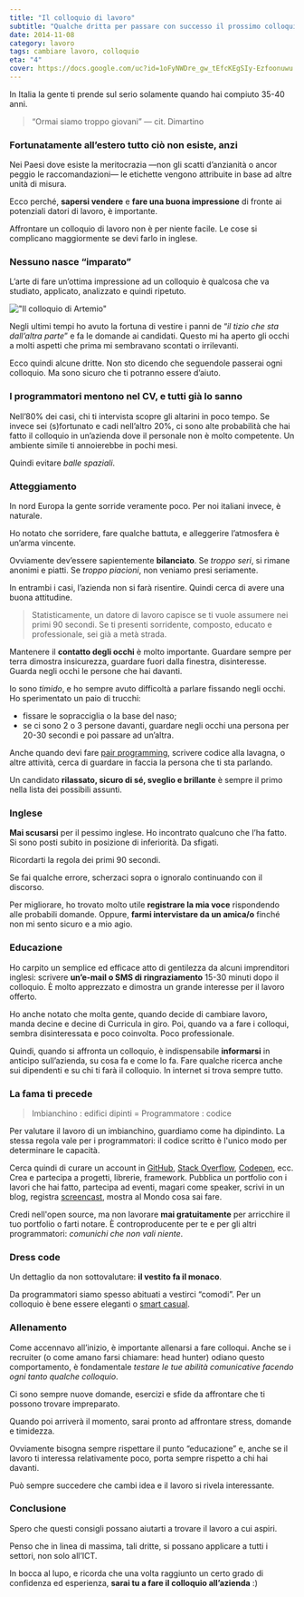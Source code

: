```yaml
---
title: "Il colloquio di lavoro"
subtitle: "Qualche dritta per passare con successo il prossimo colloquio in inglese."
date: 2014-11-08
category: lavoro
tags: cambiare lavoro, colloquio
eta: "4"
cover: https://docs.google.com/uc?id=1oFyNWDre_gw_tEfcKEgSIy-Ezfoonuwu
---
```


In Italia la gente ti prende sul serio solamente quando hai compiuto 35-40 anni.

> “Ormai siamo troppo giovani” &mdash; cit. Dimartino

### Fortunatamente all’estero tutto ciò non esiste, anzi

Nei Paesi dove esiste la meritocrazia &mdash;non gli scatti d’anzianità o ancor peggio le raccomandazioni&mdash; le etichette vengono attribuite in base ad altre unità di misura.

Ecco perché, **sapersi vendere** e **fare una buona impressione** di fronte ai potenziali datori di lavoro, è importante.

Affrontare un colloquio di lavoro non è per niente facile.
Le cose si complicano maggiormente se devi farlo in inglese.

### Nessuno nasce “imparato”

L’arte di fare un’ottima impressione ad un colloquio è qualcosa che va studiato, applicato, analizzato e quindi ripetuto.

!["Il colloquio di Artemio"](../assets/pozzetto-colloquio.gif)

Negli ultimi tempi ho avuto la fortuna di vestire i panni de “_il tizio che sta dall’altra parte_” e fa le domande ai candidati.
Questo mi ha aperto gli occhi a molti aspetti che prima mi sembravano scontati o irrilevanti.

Ecco quindi alcune dritte. Non sto dicendo che seguendole passerai ogni colloquio. Ma sono sicuro che ti potranno essere d’aiuto.

### I programmatori mentono nel CV, e tutti già lo sanno

Nell’80% dei casi, chi ti intervista scopre gli altarini in poco tempo.
Se invece sei (s)fortunato e cadi nell’altro 20%, ci sono alte probabilità che hai fatto il colloquio in un’azienda dove il personale non è molto competente.
Un ambiente simile ti annoierebbe in pochi mesi.

Quindi evitare _balle spaziali_.

### Atteggiamento

In nord Europa la gente sorride veramente poco. Per noi italiani invece, è naturale.

Ho notato che sorridere, fare qualche battuta, e alleggerire l’atmosfera è un’arma vincente.

Ovviamente dev’essere sapientemente **bilanciato**.
Se _troppo seri_, si rimane anonimi e piatti. Se _troppo piacioni_, non veniamo presi seriamente.

In entrambi i casi, l’azienda non si farà risentire. Quindi cerca di avere una buona attitudine.

> Statisticamente, un datore di lavoro capisce se ti vuole assumere nei primi 90 secondi. Se ti presenti sorridente, composto, educato e professionale, sei già a metà strada.

Mantenere il **contatto degli occhi** è molto importante. Guardare sempre per terra dimostra insicurezza, guardare fuori dalla finestra, disinteresse. Guarda negli occhi le persone che hai davanti.

Io sono _timido_, e ho sempre avuto difficoltà a parlare fissando negli occhi. Ho sperimentato un paio di trucchi:

- fissare le sopracciglia o la base del naso;
- se ci sono 2 o 3 persone davanti, guardare negli occhi una persona per 20-30 secondi e poi passare ad un’altra.

Anche quando devi fare [pair programming], scrivere codice alla lavagna, o altre attività, cerca di guardare in faccia la persona che ti sta parlando.

Un candidato **rilassato, sicuro di sé, sveglio e brillante** è sempre il primo nella lista dei possibili assunti.

### Inglese

**Mai scusarsi** per il pessimo inglese. Ho incontrato qualcuno che l’ha fatto.
Si sono posti subito in posizione di inferiorità. Da sfigati.

Ricordarti la regola dei primi 90 secondi.

Se fai qualche errore, scherzaci sopra o ignoralo continuando con il discorso.

Per migliorare, ho trovato molto utile **registrare la mia voce** rispondendo alle probabili domande. Oppure, **farmi intervistare da un amica/o** finché non mi sento sicuro e a mio agio.

### Educazione

Ho carpito un semplice ed efficace atto di gentilezza da alcuni imprenditori inglesi:
scrivere **un’e-mail o SMS di ringraziamento** 15-30 minuti dopo il colloquio. È molto apprezzato e dimostra un grande interesse per il lavoro offerto.

Ho anche notato che molta gente, quando decide di cambiare lavoro, manda decine e decine di Curricula in giro. Poi, quando va a fare i colloqui, sembra disinteressata e poco coinvolta. Poco professionale.

Quindi, quando si affronta un colloquio, è indispensabile **informarsi** in anticipo sull’azienda, su cosa fa e come lo fa.
Fare qualche ricerca anche sui dipendenti e su chi ti farà il colloquio. In internet si trova sempre tutto.

### La fama ti precede

> Imbianchino : edifici dipinti = Programmatore : codice

Per valutare il lavoro di un imbianchino, guardiamo come ha dipindinto.
La stessa regola vale per i programmatori: il codice scritto è l'unico modo per determinare le capacità.

Cerca quindi di curare un account in [GitHub], [Stack Overflow], [Codepen], ecc.
Crea e partecipa a progetti, librerie, framework. Pubblica un portfolio con i lavori che hai fatto, partecipa ad eventi, magari come speaker, scrivi in un blog, registra [screencast], mostra al Mondo cosa sai fare.

Credi nell'open source, ma non lavorare **mai gratuitamente** per arricchire il tuo portfolio o farti notare. È controproducente per te e per gli altri programmatori: _comunichi che non vali niente_.

### Dress code

Un dettaglio da non sottovalutare: **il vestito fa il monaco**.

Da programmatori siamo spesso abituati a vestirci “comodi”. Per un colloquio è bene essere eleganti o [smart casual].

### Allenamento

Come accennavo all’inizio, è importante allenarsi a fare colloqui. Anche se i recruiter (o come amano farsi chiamare: head hunter) odiano questo comportamento, è fondamentale _testare le tue abilità comunicative facendo ogni tanto qualche colloquio_.

Ci sono sempre nuove domande, esercizi e sfide da affrontare che ti possono trovare impreparato.

Quando poi arriverà il momento, sarai pronto ad affrontare stress, domande e timidezza.

Ovviamente bisogna sempre rispettare il punto “educazione” e, anche se il lavoro ti interessa relativamente poco, porta sempre rispetto a chi hai davanti.

Può sempre succedere che cambi idea e il lavoro si rivela interessante.

### Conclusione

Spero che questi consigli possano aiutarti a trovare il lavoro a cui aspiri.

Penso che in linea di massima, tali dritte, si possano applicare a tutti i settori, non solo all’ICT.

In bocca al lupo, e ricorda che una volta raggiunto un certo grado di confidenza ed esperienza, **sarai tu a fare il colloquio all’azienda** :)

[pair programming]: http://it.wikipedia.org/wiki/Pair_programming
[codepen]: http://codepen.io/
[github]: https://github.com/
[stack overflow]: http://stackoverflow.com/
[screencast]: http://it.wikipedia.org/wiki/Screencast
[smart casual]: http://www.pinterest.com/search/pins/?q=man%20smart%20casual
